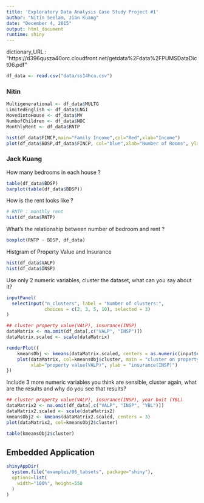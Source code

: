 ```yaml
---
title: 'Exploratory Data Analysis Case Study Project #1'
author: "Nitin Seelam, Jian Kuang"
date: "December 4, 2015"
output: html_document
runtime: shiny
---
```


dictionary_URL : "https://d396qusza40orc.cloudfront.net/getdata%2Fdata%2FPUMSDataDict06.pdf"

```r
df_data <- read.csv("data/ss14hca.csv")
```

### Nitin

```r
Multigenerational <- df_data$MULTG
LimitedEnglish <- df_data$LNGI
MovedintoHouse <- df_data$MV
NumbofChildren <- df_data$NOC
MonthlyRent <- df_data$RNTP
```

```r
hist(df_data$FINCP,main="Family Income",col="Red",xlab="Income")
plot(df_data$BDSP,df_data$FINCP, col="blue",xlab="Number of Rooms", ylab="Family Income",main="Bedrooms by Income")


```

### Jack Kuang

How many bedrooms in each house ?  
```r
table(df_data$BDSP)
barplot(table(df_data$BDSP))
```

How is the rent looks like ?
```r
# RNTP : monthly rent
hist(df_data$RNTP)
```

What's the relationship between number of bedroom and rent ?
```r
boxplot(RNTP ~ BDSP, df_data)
```

Histgram of Property Value and Insurance
```r
hist(df_data$VALP)
hist(df_data$INSP)
```

Use only 2 numeric variables, cluster the dataset, what can you say about it?  
```r
inputPanel(
  selectInput("n_clusters", label = "Number of clusters:",
              choices = c(2, 3, 5, 10), selected = 3)
)

## cluster property value(VALP), insurance(INSP)
dataMatrix <- na.omit(df_data[,c("VALP", "INSP")])
dataMatrix.scaled <- scale(dataMatrix)

renderPlot({
    kmeansObj <- kmeans(dataMatrix.scaled, centers = as.numeric(input$n_clusters))
    plot(dataMatrix, col=kmeansObj$cluster, main = "cluster on property value(VALP) and insurance(INSP)", 
         xlab="property value(VALP)", ylab = "insurance(INSP)")
})
```

Include 3 more numeric variables you think are sensible, cluster again, what are the results and why do you see that results?
```r
## cluster property value(VALP), insurance(INSP), year buit (YBL)
dataMatrix2 <- na.omit(df_data[,c("VALP", "INSP", "YBL")])
dataMatrix2.scaled <- scale(dataMatrix2)
kmeansObj2 <- kmeans(dataMatrix2.scaled, centers = 3)
plot(dataMatrix2, col=kmeansObj2$cluster)

table(kmeansObj2$cluster)
```



## Embedded Application

```r
shinyAppDir(
  system.file("examples/06_tabsets", package="shiny"),
  options=list(
    width="100%", height=550
  )
)
```

